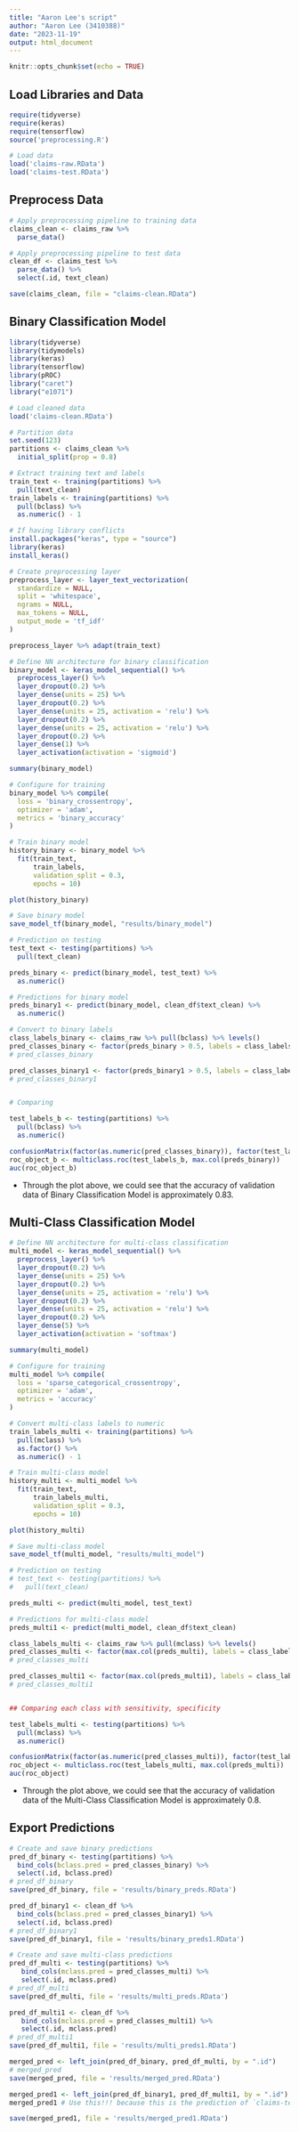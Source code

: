 ```yaml
---
title: "Aaron Lee's script"
author: "Aaron Lee (3410388)"
date: "2023-11-19"
output: html_document
---
```


```r
knitr::opts_chunk$set(echo = TRUE)
```

## Load Libraries and Data

```r
require(tidyverse)
require(keras)
require(tensorflow)
source('preprocessing.R')

# Load data
load('claims-raw.RData')
load('claims-test.RData')
```

## Preprocess Data

```r
# Apply preprocessing pipeline to training data
claims_clean <- claims_raw %>%
  parse_data()

# Apply preprocessing pipeline to test data
clean_df <- claims_test %>%
  parse_data() %>%
  select(.id, text_clean)
```

```r
save(claims_clean, file = "claims-clean.RData")
```

## Binary Classification Model

```r
library(tidyverse)
library(tidymodels)
library(keras)
library(tensorflow)
library(pROC)
library("caret")
library("e1071")

# Load cleaned data
load('claims-clean.RData')

# Partition data
set.seed(123)
partitions <- claims_clean %>%
  initial_split(prop = 0.8)

# Extract training text and labels
train_text <- training(partitions) %>%
  pull(text_clean)
train_labels <- training(partitions) %>%
  pull(bclass) %>%
  as.numeric() - 1

# If having library conflicts
install.packages("keras", type = "source")
library(keras)
install_keras()
```


```r
# Create preprocessing layer
preprocess_layer <- layer_text_vectorization(
  standardize = NULL,
  split = 'whitespace',
  ngrams = NULL,
  max_tokens = NULL,
  output_mode = 'tf_idf'
)

preprocess_layer %>% adapt(train_text)

# Define NN architecture for binary classification
binary_model <- keras_model_sequential() %>%
  preprocess_layer() %>%
  layer_dropout(0.2) %>%
  layer_dense(units = 25) %>%
  layer_dropout(0.2) %>%
  layer_dense(units = 25, activation = 'relu') %>%
  layer_dropout(0.2) %>%
  layer_dense(units = 25, activation = 'relu') %>%
  layer_dropout(0.2) %>%
  layer_dense(1) %>%
  layer_activation(activation = 'sigmoid')

summary(binary_model)

# Configure for training
binary_model %>% compile(
  loss = 'binary_crossentropy',
  optimizer = 'adam',
  metrics = 'binary_accuracy'
)

# Train binary model
history_binary <- binary_model %>%
  fit(train_text, 
      train_labels,
      validation_split = 0.3,
      epochs = 10)

plot(history_binary)

# Save binary model
save_model_tf(binary_model, "results/binary_model")

# Prediction on testing
test_text <- testing(partitions) %>%
  pull(text_clean)

preds_binary <- predict(binary_model, test_text) %>%
  as.numeric()

# Predictions for binary model
preds_binary1 <- predict(binary_model, clean_df$text_clean) %>%
  as.numeric()

# Convert to binary labels
class_labels_binary <- claims_raw %>% pull(bclass) %>% levels()
pred_classes_binary <- factor(preds_binary > 0.5, labels = class_labels_binary)
# pred_classes_binary

pred_classes_binary1 <- factor(preds_binary1 > 0.5, labels = class_labels_binary)
# pred_classes_binary1


# Comparing

test_labels_b <- testing(partitions) %>%
  pull(bclass) %>%
  as.numeric()

confusionMatrix(factor(as.numeric(pred_classes_binary)), factor(test_labels_b))
roc_object_b <- multiclass.roc(test_labels_b, max.col(preds_binary))
auc(roc_object_b)

```

* Through the plot above, we could see that the accuracy of validation data of Binary Classification Model is approximately 0.83.

## Multi-Class Classification Model

```r
# Define NN architecture for multi-class classification
multi_model <- keras_model_sequential() %>%
  preprocess_layer() %>%
  layer_dropout(0.2) %>%
  layer_dense(units = 25) %>%
  layer_dropout(0.2) %>%
  layer_dense(units = 25, activation = 'relu') %>%
  layer_dropout(0.2) %>%
  layer_dense(units = 25, activation = 'relu') %>%
  layer_dropout(0.2) %>%
  layer_dense(5) %>%
  layer_activation(activation = 'softmax')

summary(multi_model)

# Configure for training
multi_model %>% compile(
  loss = 'sparse_categorical_crossentropy',
  optimizer = 'adam',
  metrics = 'accuracy'
)

# Convert multi-class labels to numeric
train_labels_multi <- training(partitions) %>%
  pull(mclass) %>%
  as.factor() %>%
  as.numeric() - 1

# Train multi-class model
history_multi <- multi_model %>%
  fit(train_text, 
      train_labels_multi,
      validation_split = 0.3,
      epochs = 10)

plot(history_multi)

# Save multi-class model
save_model_tf(multi_model, "results/multi_model")

# Prediction on testing
# test_text <- testing(partitions) %>%
#   pull(text_clean)

preds_multi <- predict(multi_model, test_text)

# Predictions for multi-class model
preds_multi1 <- predict(multi_model, clean_df$text_clean)

class_labels_multi <- claims_raw %>% pull(mclass) %>% levels()
pred_classes_multi <- factor(max.col(preds_multi), labels = class_labels_multi)
# pred_classes_multi

pred_classes_multi1 <- factor(max.col(preds_multi1), labels = class_labels_multi)
# pred_classes_multi1


## Comparing each class with sensitivity, specificity

test_labels_multi <- testing(partitions) %>%
  pull(mclass) %>%
  as.numeric()

confusionMatrix(factor(as.numeric(pred_classes_multi)), factor(test_labels_multi))
roc_object <- multiclass.roc(test_labels_multi, max.col(preds_multi))
auc(roc_object)
```

* Through the plot above, we could see that the accuracy of validation data of the Multi-Class Classification Model is approximately 0.8.

## Export Predictions

```r
# Create and save binary predictions
pred_df_binary <- testing(partitions) %>%
  bind_cols(bclass.pred = pred_classes_binary) %>%
  select(.id, bclass.pred)
# pred_df_binary
save(pred_df_binary, file = 'results/binary_preds.RData')

pred_df_binary1 <- clean_df %>%
  bind_cols(bclass.pred = pred_classes_binary1) %>%
  select(.id, bclass.pred)
# pred_df_binary1
save(pred_df_binary1, file = 'results/binary_preds1.RData')

# Create and save multi-class predictions
pred_df_multi <- testing(partitions) %>%
   bind_cols(mclass.pred = pred_classes_multi) %>%
   select(.id, mclass.pred)
# pred_df_multi
save(pred_df_multi, file = 'results/multi_preds.RData')

pred_df_multi1 <- clean_df %>%
   bind_cols(mclass.pred = pred_classes_multi1) %>%
   select(.id, mclass.pred)
# pred_df_multi1
save(pred_df_multi1, file = 'results/multi_preds1.RData')

merged_pred <- left_join(pred_df_binary, pred_df_multi, by = ".id")
# merged_pred
save(merged_pred, file = 'results/merged_pred.RData')

merged_pred1 <- left_join(pred_df_binary1, pred_df_multi1, by = ".id")
merged_pred1 # Use this!!! because this is the prediction of `claims-test.RData`

save(merged_pred1, file = 'results/merged_pred1.RData')

```


